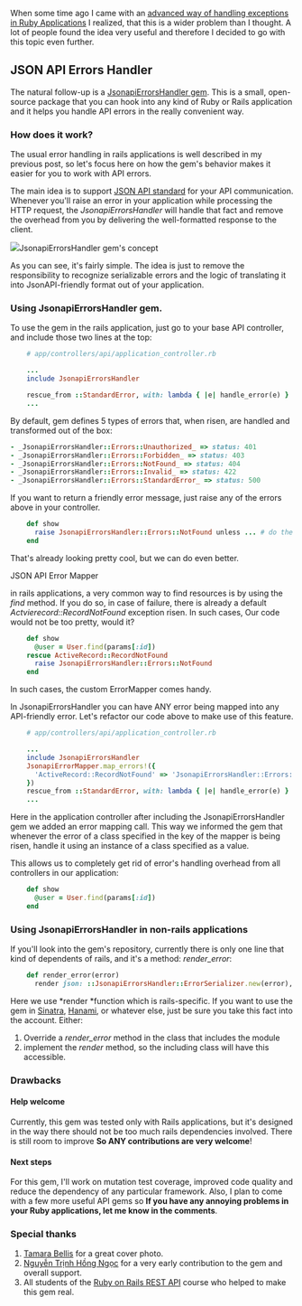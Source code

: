 When some time ago I came with an [advanced way of handling exceptions in Ruby Applications](https://driggl.com/blog/handling-exceptions-in-rails-applications) I realized, that this is a wider problem than I thought. A lot of people found the idea very useful and therefore I decided to go with this topic even further.

## JSON API Errors Handler

The natural follow-up is a [JsonapiErrorsHandler gem](https://rubygems.org/gems/jsonapi_errors_handler). This is a small, open-source package that you can hook into any kind of Ruby or Rails application and it helps you handle API errors in the really convenient way.

### How does it work?

The usual error handling in rails applications is well described in my previous post, so let's focus here on how the gem's behavior makes it easier for you to work with API errors.

<CourseAd />

The main idea is to support [JSON API standard](https://jsonapi.org) for your API communication. Whenever you'll raise an error in your application while processing the HTTP request, the _JsonapiErrorsHandler_ will handle that fact and remove the overhead from you by delivering the well-formatted response to the client.

![](https://driggl-prod.s3.amazonaws.com/media/project/e4bd6bca-6540-45d5-a89f-43f2dfd43f81/media_upload/c82c4aba-8f8b-49c3-bb21-0e1591afeb1b/media_file/blog_JsonapiErrorsHandler-Concept.jpg)JsonapiErrorsHandler gem's concept

As you can see, it's fairly simple. The idea is just to remove the responsibility to recognize serializable errors and the logic of translating it into JsonAPI-friendly format out of your application.

### Using JsonapiErrorsHandler gem.

To use the gem in the rails application, just go to your base API controller, and include those two lines at the top:

```ruby
    # app/controllers/api/application_controller.rb

    ...
    include JsonapiErrorsHandler

    rescue_from ::StandardError, with: lambda { |e| handle_error(e) }
    ...
```

By default, gem defines 5 types of errors that, when risen, are handled and transformed out of the box:

```ruby
- _JsonapiErrorsHandler::Errors::Unauthorized_ => status: 401
- _JsonapiErrorsHandler::Errors::Forbidden_ => status: 403
- _JsonapiErrorsHandler::Errors::NotFound_ => status: 404
- _JsonapiErrorsHandler::Errors::Invalid_ => status: 422
- _JsonapiErrorsHandler::Errors::StandardError_ => status: 500
```

If you want to return a friendly error message, just raise any of the errors above in your controller.

```ruby
    def show
      raise JsonapiErrorsHandler::Errors::NotFound unless ... # do the fancy find
    end
```

That's already looking pretty cool, but we can do even better.

JSON API Error Mapper

in rails applications, a very common way to find resources is by using the _find_ method. If you do so, in case of failure, there is already a default _Actvierecord::RecordNotFound_ exception risen. In such cases, Our code would not be too pretty, would it?

```ruby
    def show
      @user = User.find(params[:id])
    rescue ActiveRecord::RecordNotFound
      raise JsonapiErrorsHandler::Errors::NotFound
    end
```

In such cases, the custom ErrorMapper comes handy.

In JsonapiErrorsHandler you can have ANY error being mapped into any API-friendly error. Let's refactor our code above to make use of this feature.

```ruby
    # app/controllers/api/application_controller.rb

    ...
    include JsonapiErrorsHandler
    JsonapiErrorMapper.map_errors!({
      'ActiveRecord::RecordNotFound' => 'JsonapiErrorsHandler::Errors::NotFound'
    })
    rescue_from ::StandardError, with: lambda { |e| handle_error(e) }
    ...
```

Here in the application controller after including the JsonapiErrorsHandler gem we added an error mapping call. This way we informed the gem that whenever the error of a class specified in the key of the mapper is being risen, handle it using an instance of a class specified as a value.

This allows us to completely get rid of error's handling overhead from all controllers in our application:

```ruby
    def show
      @user = User.find(params[:id])
    end
```

### Using JsonapiErrorsHandler in non-rails applications

If you'll look into the gem's repository, currently there is only one line that kind of dependents of rails, and it's a method: _render_error_:

```ruby
    def render_error(error)
      render json: ::JsonapiErrorsHandler::ErrorSerializer.new(error), status: error.status   end
```

Here we use *render *function which is rails-specific. If you want to use the gem in [Sinatra](http://sinatrarb.com/), [Hanami](https://hanamirb.org/), or whatever else, just be sure you take this fact into the account. Either:

1.  Override a _render_error_ method in the class that includes the module
2.  implement the _render_ method, so the including class will have this accessible.

### Drawbacks

#### Help welcome

Currently, this gem was tested only with Rails applications, but it's designed in the way there should not be too much rails dependencies involved. There is still room to improve **So ANY contributions are very welcome**!

#### Next steps

For this gem, I'll work on mutation test coverage, improved code quality and reduce the dependency of any particular framework. Also, I plan to come with a few more useful API gems so **If you have any annoying problems in your Ruby applications, let me know in the comments**.

### Special thanks

1.  [Tamara Bellis](https://unsplash.com/@tamarabellis) for a great cover photo.
2.  [Nguyễn Trịnh Hồng Ngọc](https://medium.com/@ruby277) for a very early contribution to the gem and overall support.
3.  All students of the [Ruby on Rails REST API](https://www.udemy.com/ruby-on-rails-api-the-complete-guide/learn/) course who helped to make this gem real.
